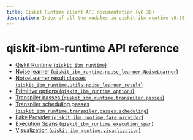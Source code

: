```yaml
---
title: Qiskit Runtime client API documentation (v0.30)
description: Index of all the modules in qiskit-ibm-runtime v0.30.
---
```


# qiskit-ibm-runtime API reference

*   [Qiskit Runtime (`qiskit_ibm_runtime`)](runtime_service)
*   [Noise learner (`qiskit_ibm_runtime.noise_learner.NoiseLearner`)](noise_learner)
*   [NoiseLearner result classes (`qiskit_ibm_runtime.utils.noise_learner_result`)](noise_learner_result)
*   [Primitive options (`qiskit_ibm_runtime.options`)](options)
*   [Transpiler passes (`qiskit_ibm_runtime.transpiler.passes`)](transpiler)
*   [Transpiler scheduling passes (`qiskit_ibm_runtime.transpiler.passes.scheduling`)](qiskit_ibm_runtime.transpiler.passes.scheduling)
*   [Fake Provider (`qiskit_ibm_runtime.fake_provider`)](fake_provider)
*   [Execution Spans (`qiskit_ibm_runtime.execution_span`)](execution_span)
*   [Visualization (`qiskit_ibm_runtime.visualization`)](visualization)

